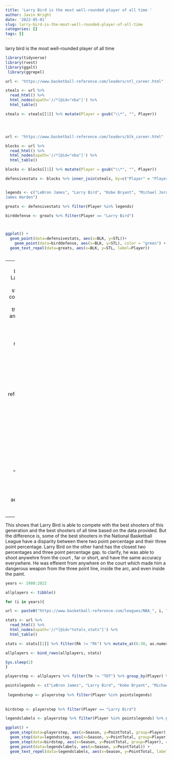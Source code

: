 ```yaml
---
title: 'Larry Bird is the most well-rounded player of all time '
author: Javin Wright
date: '2022-05-01'
slug: larry-bird-is-the-most-well-rounded-player-of-all-time
categories: []
tags: []
---
```

larry bird is the most well-rounded player of all time 


```r
library(tidyverse)
library(rvest)
library(ggalt)
 library(ggrepel)
```

```r
url <- "https://www.basketball-reference.com/leaders/stl_career.html"

steals <- url %>%
  read_html() %>%
  html_nodes(xpath='//*[@id="nba"]') %>%
  html_table()

steals <- steals[[1]] %>% mutate(Player = gsub("\\*", "", Player))




url <- "https://www.basketball-reference.com/leaders/blk_career.html" 

blocks <- url %>%
  read_html() %>%
  html_nodes(xpath='//*[@id="nba"]') %>%
  html_table()

blocks <- blocks[[1]] %>% mutate(Player = gsub("\\*", "", Player))

defensivestats <- blocks %>% inner_join(steals, by=c("Player" = "Player"))


legends <- c("LeBron James", "Larry Bird", "Kobe Bryant", "Michael Jordan", "Kareem Abdul-Jabbar",  "Dirk Nowitzki","Dwyane Wade","
James Harden")

greats <- defensivestats %>% filter(Player %in% legends)

birddefense <- greats %>% filter(Player == "Larry Bird")



ggplot() +
  geom_point(data=defensivestats, aes(x=BLK, y=STL))+
    geom_point(data=birddefense, aes(x=BLK, y=STL), color = "green") + 
  geom_text_repel(data=greats, aes(x=BLK, y=STL, label=Player))
  

```
---
  As a well-rounded player you have to be better than average on offense and defense. Larry Bird stats show that he was not the best at steals, Blocks, and overall defensive stats.But his stats are in the discussion with a couple of the best defenders who have played the game. His stas show that he was beter than most people in the NBA when defending and is not a push-over when guarding against the greats like Michael Jordan and Magic Johnson.

















```r

url <- "https://www.basketball-reference.com/leaders/fg3_pct_career.html"

threepointpct <- url %>% 
  read_html() %>%
  html_nodes(xpath='//*[@id="nba"]') %>%
  html_table()

threepointpct <- threepointpct[[1]] %>% mutate(Player = gsub("\\*", "", Player))



url <- "https://www.basketball-reference.com/leaders/fg2_pct_career_p.html"

twopointpct <- url %>% 
  read_html() %>%
  html_nodes(xpath='//*[@id="nba"]') %>%
  html_table()



twopointpct <- twopointpct[[1]] %>% mutate(Player = gsub("\\*", "", Player))
 
shooters <- twopointpct %>% inner_join(threepointpct, by=c("Player" = "Player")) 


legends <- c("Stephen Curry", "Larry Bird", "Ray Allen", "Kevin Durant", "Terry Porter", "Steve Nash", "Dirk Nowitzki", "Kyrie Irving")
greats <- shooters %>% filter(Player %in% legends)

ggplot() +
  geom_dumbbell(data=greats, 
                aes(y=Player, x=Rank.y,
                    xend=Rank.x),
    size = 2,
    colour = "pink",
    colour_x = "purple",
    colour_xend = "orange") +
  coord_flip()
```

---
  This shows that Larry Bird is able to compete with the best shooters of this generation and the best shooters of all time based on the data provided. But the difference is, some of the best shooters in the National Basketball League have a disparity between there two point percentage and their three point percentage. Larry Bird on the other hand has the closest two percentages and three point percentage gap. to clarify, he was able to shoot anywehre from the court , far or short, and have the same accuracy everywhere. He was effeient from anywhere on the court which made him a dangerous weapon from the three point line, inside the arc, and even inside the paint.











```r
years <- 1980:2022

allplayers <- tibble()

for (i in years){

url <- paste0("https://www.basketball-reference.com/leagues/NBA_", i, "_totals.html")

stats <- url %>% 
  read_html() %>% 
  html_nodes(xpath='//*[@id="totals_stats"]') %>%
  html_table()

stats <- stats[[1]] %>% filter(Rk != "Rk") %>% mutate_at(6:30, as.numeric) %>% mutate(Rk=as.numeric(Rk), Age = as.numeric(Age)) %>% mutate(Season = i) %>% mutate(Player = gsub("\\*", "", Player))

allplayers <- bind_rows(allplayers, stats)

Sys.sleep(2)
}

```

```r

playerstep <- allplayers %>% filter(Tm != "TOT") %>% group_by(Player) %>% mutate(PointTotal = cumsum(PTS))

pointslegends <- c("LeBron James", "Larry Bird", "Kobe Bryant", "Michael Jordan",  "Dirk Nowitzki","Dwyane Wade", "James Harden")
  
 legendsstep <- playerstep %>% filter(Player %in% pointslegends)
  
  
birdstep <- playerstep %>% filter(Player == "Larry Bird")

legendslabels <- playerstep %>% filter(Player %in% pointslegends) %>% group_by(Player) %>% filter(Season == max(Season))
```



```r
ggplot() +
  geom_step(data=playerstep, aes(x=Season, y=PointTotal, group=Player), color="grey") + 
  geom_step(data=legendsstep, aes(x=Season, y=PointTotal, group=Player), color="Red") + 
  geom_step(data=birdstep, aes(x=Season, y=PointTotal, group=Player), color="Green") + 
  geom_point(data=legendslabels, aes(x=Season, y=PointTotal)) + 
  geom_text_repel(data=legendslabels, aes(x=Season, y=PointTotal, label=Player))
  
```